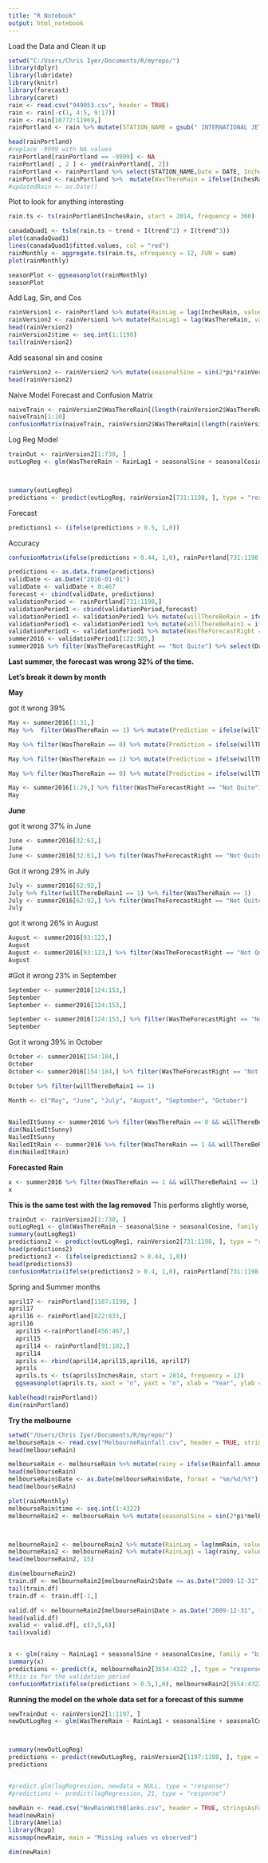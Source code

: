 ```yaml
---
title: "R Notebook"
output: html_notebook
---
```


Load the Data and Clean it up

```r
setwd("C:/Users/Chris Iyer/Documents/R/myrepo/")
library(dplyr)
library(lubridate)
library(knitr)
library(forecast)
library(caret)
rain <- read.csv("949053.csv", header = TRUE)
rain <- rain[-c(1, 4:5, 9:17)]
rain <- rain[10772:11969,]
rainPortland <- rain %>% mutate(STATION_NAME = gsub(" INTERNATIONAL JETPORT ME US", "", STATION_NAME))

head(rainPortland)
#replace -9999 with NA values
rainPortland[rainPortland == -9999] <- NA
rainPortland[ , 2 ] <- ymd(rainPortland[, 2])
rainPortland <- rainPortland %>% select(STATION_NAME,Date = DATE, InchesRain = PRCP, SnowDepth = SNWD, Snow = SNOW)
rainPortland <- rainPortland %>%  mutate(WasThereRain = ifelse(InchesRain > 0, 1,0))
#updatedRain <- as.Date()
```

Plot to look for anything interesting

```r
rain.ts <- ts(rainPortland$InchesRain, start = 2014, frequency = 360)

canadaQuad1 <- tslm(rain.ts ~ trend + I(trend^2) + I(trend^3))
plot(canadaQuad1)
lines(canadaQuad1$fitted.values, col = "red")
rainMonthly <- aggregate.ts(rain.ts, nfrequency = 12, FUN = sum)
plot(rainMonthly)

seasonPlot <- ggseasonplot(rainMonthly)
seasonPlot

```

Add Lag, Sin, and Cos

```r
rainVersion1 <- rainPortland %>% mutate(RainLag = lag(InchesRain, value = 1))
rainVersion2 <- rainVersion1 %>% mutate(RainLag1 = lag(WasThereRain, value = 1))
head(rainVersion2)
rainVersion2$time <- seq.int(1:1198)
tail(rainVersion2)

```

Add seasonal sin and cosine

```r
rainVersion2 <- rainVersion2 %>% mutate(seasonalSine = sin(2*pi*rainVersion2$time/365.25), seasonalCosine = cos(2*pi*rainVersion2$time/365.25))
head(rainVersion2)


```


Naive Model Forecast and Confusion Matrix

```r
naiveTrain <- rainVersion2$WasThereRain[(length(rainVersion2$WasThereRain) - 1 - 467) : (length(rainVersion2$WasThereRain)- 1)]
naiveTrain[1:10]
confusionMatrix(naiveTrain, rainVersion2$WasThereRain[(length(rainVersion2$WasThereRain) - 467) : length(rainVersion2$WasThereRain)], positive = c("1"))
```



Log Reg Model

```r
trainOut <- rainVersion2[1:730, ]
outLogReg <- glm(WasThereRain ~ RainLag1 + seasonalSine + seasonalCosine, family = "binomial", data = trainOut)



summary(outLogReg)
predictions <- predict(outLogReg, rainVersion2[731:1198, ], type = "response")
```




Forecast 

```r
predictions1 <- (ifelse(predictions > 0.5, 1,0))

```

Accuracy

```r
confusionMatrix(ifelse(predictions > 0.44, 1,0), rainPortland[731:1198, ]$WasThereRain, positive = c("1"))
```


```r
predictions <- as.data.frame(predictions)
validDate <- as.Date("2016-01-01")
validDate <- validDate + 0:467
forecast <- cbind(validDate, predictions)
validationPeriod <- rainPortland[731:1198,]
validationPeriod1 <- cbind(validationPeriod,forecast)
validationPeriod1 <- validationPeriod1 %>% mutate(willThereBeRain = ifelse(predictions > 0.5, "Yes", "No"))
validationPeriod1 <- validationPeriod1 %>% mutate(willThereBeRain1 = ifelse(predictions > 0.5, 1, 0))
validationPeriod1 <- validationPeriod1 %>% mutate(WasTheForecastRight = ifelse(WasThereRain == willThereBeRain1, "Yes, Correct", "Not Quite"))
summer2016 <- validationPeriod1[122:305,]
summer2016 %>% filter(WasTheForecastRight == "Not Quite") %>% select(Date, WasTheForecastRight, WasThereRain, willThereBeRain1, InchesRain)
```







**Last summer, the forecast was wrong 32% of the time.**

**Let's break it down by month**

**May**

got it wrong 39%

```r
May <- summer2016[1:31,]
May %>%  filter(WasThereRain == 1) %>% mutate(Prediction = ifelse(willThereBeRain1 == 1, "Predicted Rain Correctly", "Predicted Sun, But it Rained")) %>% select(Date, WasTheForecastRight, Prediction )

```

```r
May %>% filter(WasThereRain == 0) %>% mutate(Prediction = ifelse(willThereBeRain1 == 0, "Predicted Sun Correctly", "Predicted Sun, but it rained"))%>% select(Date, WasTheForecastRight, Prediction )
```


```r
May %>% filter(WasThereRain == 1) %>% mutate(Prediction = ifelse(willThereBeRain1 == 0, "Predicted Sun, but it rained", "Predicted Rain Correctly"))%>% select(Date, WasTheForecastRight, Prediction )
```

```r
May %>% filter(WasThereRain == 0) %>% mutate(Prediction = ifelse(willThereBeRain == 1, "Predicted rain, but it was sunny", "Predicted sun correctly") )%>% select(Date, WasTheForecastRight, Prediction )

```

```r
May <- summer2016[1:29,] %>% filter(WasTheForecastRight == "Not Quite") %>% select(Date, WasThereRain, willThereBeRain1,  WasTheForecastRight)
May
```

**June**

got it wrong 37% in June

```r
June <- summer2016[32:61,]
June
June <- summer2016[32:61,] %>% filter(WasTheForecastRight == "Not Quite") %>% select(Date, WasThereRain, WasTheForecastRight)
```

Got it wrong 29% in July

```r
July <- summer2016[62:92,]
July %>% filter(willThereBeRain1 == 1) %>% filter(WasThereRain == 1)
July <- summer2016[62:92,] %>% filter(WasTheForecastRight == "Not Quite") %>% select(Date, WasThereRain, WasTheForecastRight)
July
```


got it wrong 26% in August


```r
August <- summer2016[93:123,] 
August
August <- summer2016[93:123,] %>% filter(WasTheForecastRight == "Not Quite") %>% select(Date, WasThereRain, WasTheForecastRight)
August
```

#Got it wrong 23% in September

```r
September <- summer2016[124:153,]
September
September <- summer2016[124:153,]

September <- summer2016[124:153,] %>% filter(WasTheForecastRight == "Not Quite") %>% select(Date, WasThereRain, WasTheForecastRight)
September

```

Got it wrong 39% in October

```r
October <- summer2016[154:184,]
October
October <- summer2016[154:184,] %>% filter(WasTheForecastRight == "Not Quite") %>% select(Date, WasThereRain, WasTheForecastRight, willThereBeRain1)

October %>% filter(willThereBeRain1 == 1)
```


```r
Month <- c("May", "June", "July", "August", "September", "October")

 
NailedItSunny <- summer2016 %>% filter(WasThereRain == 0 && willThereBeRain1 == 0) 
dim(NailedItSunny)
NailedItSunny
NailedItRain <- summer2016 %>% filter(WasThereRain == 1 && willThereBeRain1 == 1)
dim(NailedItRain)
```


**Forecasted Rain**

```r
x <- summer2016 %>% filter(WasThereRain == 1 && willThereBeRain1 == 1) %>% select(Date, WasThereRain, willThereBeRain1, WasTheForecastRight)
x
```
**This is the same test with the lag removed**
This performs slightly worse,

```r
trainOut <- rainVersion2[1:730, ]
outLogReg1 <- glm(WasThereRain ~ seasonalSine + seasonalCosine, family = "binomial", data = trainOut)
summary(outLogReg1)
predictions2 <- predict(outLogReg1, rainVersion2[731:1198, ], type = "response")
head(predictions2)
predictions3 <- (ifelse(predictions2 > 0.44, 1,0))
head(predictions3)
confusionMatrix(ifelse(predictions2 > 0.4, 1,0), rainPortland[731:1198, ]$WasThereRain, positive = c("1"))
```

Spring and Summer months

```r
april17 <- rainPortland[1187:1198, ]
april17
april16 <- rainPortland[822:833,]
april16
  april15 <-rainPortland[456:467,] 
  april15
  april14 <- rainPortland[91:102,] 
  april14
  aprils <- rbind(april14,april15,april16, april17)
  aprils
  aprils.ts <- ts(aprils$InchesRain, start = 2014, frequency = 12)
  ggseasonplot(aprils.ts, xaxt = "n", yaxt = "n", xlab = "Year", ylab = "Souvenir Sales (thousands)", main = "Daily Rain")

kable(head(rainPortland))
dim(rainPortland)
```


**Try the melbourne**

```r
setwd("/Users/Chris Iyer/Documents/R/myrepo/")
melbourseRain <- read.csv("MelbourneRainfall.csv", header = TRUE, stringsAsFactors = FALSE)
head(melbourseRain)

melbourseRain <- melbourseRain %>% mutate(rainy = ifelse(Rainfall.amount..millimetres. > 0, 1,0)) %>% rename(mmRain = Rainfall.amount..millimetres.)
head(melbourseRain)
melbourseRain$Date <- as.Date(melbourseRain$Date, format = "%m/%d/%Y")
head(melbourseRain)

plot(rainMonthly)
melbourseRain$time <- seq.int(1:4322)
melbourneRain2 <- melbourseRain %>% mutate(seasonalSine = sin(2*pi*melbourseRain$time/365.25), seasonalCosine = cos(2*pi*melbourseRain$time/365.25))



melbourneRain2 <- melbourneRain2 %>% mutate(RainLag = lag(mmRain, value = 1))
melbourneRain2 <- melbourneRain2 %>% mutate(RainLag1 = lag(rainy, value = 1))
head(melbourneRain2, 15)

dim(melbourneRain2)
train.df <- melbourneRain2[melbourneRain2$Date <= as.Date("2009-12-31", format="%Y-%m-%d"), ]
tail(train.df)
train.df <- train.df[-1,]

valid.df <- melbourneRain2[melbourseRain$Date > as.Date("2009-12-31", format="%Y-%m-%d"), ]
head(valid.df)
xvalid <- valid.df[, c(3,5,6)]
tail(xvalid)


x <- glm(rainy ~ RainLag1 + seasonalSine + seasonalCosine, family = "binomial", data = trainOut )
summary(x)
predictions <- predict(x, melbourneRain2[3654:4322 ,], type = "response")
#this is for the validation period
confusionMatrix(ifelse(predictions > 0.5,1,0), melbourneRain2[3654:4322, ]$RainLag1, positive = c("1"))
```

**Running the model on the whole data set for a forecast of this summe**

```r
newTrainOut <- rainVersion2[1:1197, ]
newOutLogReg <- glm(WasThereRain ~ RainLag1 + seasonalSine + seasonalCosine, family = "binomial", data = newTrainOut)



summary(newOutLogReg)
predictions <- predict(newOutLogReg, rainVersion2[1197:1198, ], type = "response")
predictions


#predict.glm(logRegression, newdata = NULL, type = "response")
#predictions <- predict(logRegression, 21, type = "response")
```

```r
newRain <- read.csv("NewRainWithBlanks.csv", header = TRUE, stringsAsFactors = FALSE, na.strings = c(""))
head(newRain)
library(Amelia)
library(Rcpp)
missmap(newRain, main = "Missing values vs observed")

dim(newRain)

```


